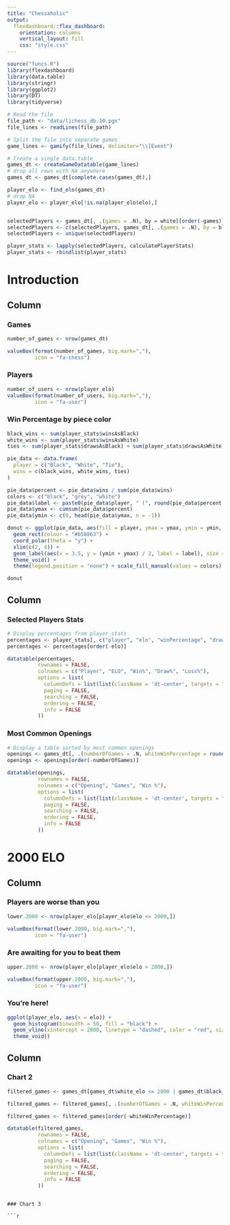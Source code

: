 ```yaml
---
title: "Chessaholic"
output: 
  flexdashboard::flex_dashboard:
    orientation: columns
    vertical_layout: fill
    css: "style.css"
---
```


```r

source("funcs.R")
library(flexdashboard)
library(data.table)
library(stringr)
library(ggplot2)
library(DT)
library(tidyverse)


```

```r

# Read the file
file_path <- "data/lichess_db.10.pgn"
file_lines <- readLines(file_path)

# Split the file into separate games
game_lines <- gamify(file_lines, delimiter="\\[Event")

# Create a single data.table
games_dt <- createGameDatatable(game_lines)
# drop all rows with NA anywhere
games_dt <- games_dt[complete.cases(games_dt),]


```


```r

player_elo <- find_elo(games_dt)
# drop NA
player_elo <- player_elo[!is.na(player_elo$elo),]


selectedPlayers <- games_dt[, .(games = .N), by = white][order(-games)][1:50, white]
selectedPlayers <- c(selectedPlayers, games_dt[, .(games = .N), by = black][order(-games)][1:50, black])
selectedPlayers <- unique(selectedPlayers)

player_stats <- lapply(selectedPlayers, calculatePlayerStats)
player_stats <- rbindlist(player_stats)

```


Introduction
===

Column {data-width=600}
-------------------------------------
    
### Games
    
```r

number_of_games <- nrow(games_dt)

valueBox(format(number_of_games, big.mark=","), 
         icon = "fa-chess")

```

### Players
    
```r

number_of_users <- nrow(player_elo)
valueBox(format(number_of_users, big.mark=","), 
         icon = "fa-user")

```


### Win Percentage by piece color

```r

black_wins <- sum(player_stats$winsAsBlack)
white_wins <- sum(player_stats$winsAsWhite)
ties <- sum(player_stats$drawsAsBlack) + sum(player_stats$drawsAsWhite)

pie_data <- data.frame(
  player = c("Black", "White", "Tie"),
  wins = c(black_wins, white_wins, ties)
)

pie_data$percent <- pie_data$wins / sum(pie_data$wins)
colors <- c("black", "grey", "white")
pie_data$label <- paste0(pie_data$player, " (", round(pie_data$percent * 100, 2), "%)")
pie_data$ymax <- cumsum(pie_data$percent)
pie_data$ymin <- c(0, head(pie_data$ymax, n = -1))

donut <- ggplot(pie_data, aes(fill = player, ymax = ymax, ymin = ymin, xmax = 4, xmin = 3)) +
  geom_rect(colour = "#b58863") +
  coord_polar(theta = "y") +
  xlim(c(2, 4)) +
  geom_label(aes(x = 3.5, y = (ymin + ymax) / 2, label = label), size = 4, color = "#684e39") +
  theme_void() +
  theme(legend.position = "none") + scale_fill_manual(values = colors)

donut

```


Column {data-width=600}
-------------------------------------
    
### Selected Players Stats
    
```r

# Display percentages from player_stats
percentages <- player_stats[, c("player", "elo", "winPercentage", "drawPercentage", "lossPercentage")]
percentages <- percentages[order(-elo)]

datatable(percentages, 
          rownames = FALSE, 
          colnames = c("Player", "ELO", "Win%", "Draw%", "Loss%"), 
          options = list(
            columnDefs = list(list(className = 'dt-center', targets = "_all")),
            paging = FALSE,
            searching = FALSE,
            ordering = FALSE,
            info = FALSE
          ))

```

### Most Common Openings
    
```r

# Display a table sorted by most common openings
openings <- games_dt[, .(numberOfGames = .N, whiteWinPercentage = round(mean(result == "1-0"), 2)), by = opening]
openings <- openings[order(-numberOfGames)]

datatable(openings, 
          rownames = FALSE, 
          colnames = c("Opening", "Games", "Win %"), 
          options = list(
            columnDefs = list(list(className = 'dt-center', targets = "_all")),
            paging = FALSE,
            searching = FALSE,
            ordering = FALSE,
            info = FALSE
          ))

```

2000 ELO
=====================================  
    
Column {data-width=600}
-------------------------------------
    
### Players are worse than you
    
```r

lower.2000 <- nrow(player_elo[player_elo$elo <= 2000,])

valueBox(format(lower.2000, big.mark=","), 
         icon = "fa-user")


```


### Are awaiting for you to beat them

```r

upper.2000 <- nrow(player_elo[player_elo$elo > 2000,])

valueBox(format(upper.2000, big.mark=","), 
         icon = "fa-user")

```

### You're here!

```r
ggplot(player_elo, aes(x = elo)) +
  geom_histogram(binwidth = 50, fill = "black") +
  geom_vline(xintercept = 2000, linetype = "dashed", color = "red", size = 1.0) +
  theme_void()

```
   
Column {data-width=400}
-------------------------------------
   
### Chart 2

```r

filtered_games <- games_dt[games_dt$white_elo <= 2000 | games_dt$black_elo <= 2000,]

filtered_games <- filtered_games[, .(numberOfGames = .N, whiteWinPercentage = round(mean(result == "1-0"), 2)), by = opening]

filtered_games <- filtered_games[order(-whiteWinPercentage)]

datatable(filtered_games, 
          rownames = FALSE, 
          colnames = c("Opening", "Games", "Win %"), 
          options = list(
            columnDefs = list(list(className = 'dt-center', targets = "_all")),
            paging = FALSE,
            searching = FALSE,
            ordering = FALSE,
            info = FALSE
          ))

```


```   
 
### Chart 3
    
```r
```